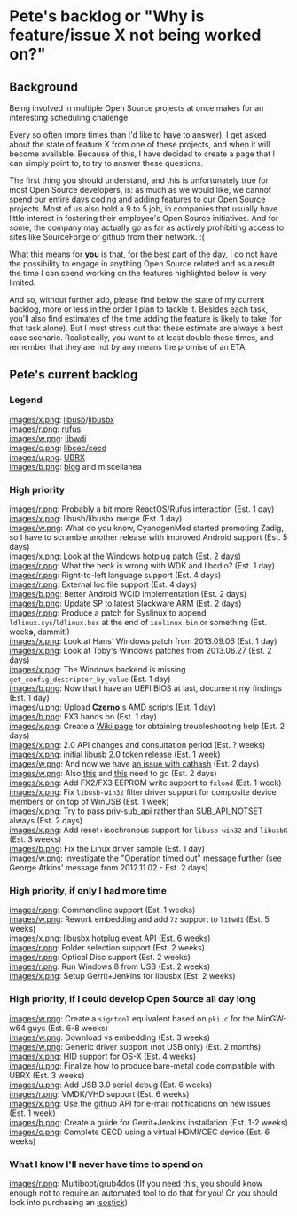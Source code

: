 = Pete's backlog or "Why is feature/issue X not being worked on?" =

== Background ==
Being involved in multiple Open Source projects at once makes for an interesting scheduling challenge.

Every so often (more times than I'd like to have to answer), I get asked about the state of feature X from one of these projects, and when it will become available. Because of this, I have decided to create a page that I can simply point to, to try to answer these questions.

The first thing you should understand, and this is unfortunately true for most Open Source developers, is: as much as we would like, we cannot spend our entire days coding and adding features to our Open Source projects. Most of us also hold a 9 to 5 job, in companies that usually have little interest in fostering their employee's Open Source initiatives. And for some, the company may actually go as far as actively prohibiting access to sites like SourceForge or github from their network. :(

What this means for '''you''' is that, for the best part of the day, I do not have the possibility to engage in anything Open Source related and as a result the time I can spend working on the features highlighted below is very limited.

And so, without further ado, please find below the state of my current backlog, more or less in the order I plan to tackle it. Besides each task, you'll also find estimates of the time adding the feature is likely to take (for that task alone). But I must stress out that these estimate are always a best case scenario. Realistically, you want to at least double these times, and remember that they are not by any means the promise of an ETA.

== Pete's current backlog ==

=== Legend ===
[[images/x.png]]: [http://libusb.info libusb]/[http://libusbx.org libusbx]<br/>
[[images/r.png]]: [http://rufus.akeo.ie rufus]<br/>
[[images/w.png]]: [http://libwdi.akeo.ie libwdi]<br/>
[[images/c.png]]: [http://cecd.akeo.ie libcec/cecd]<br/>
[[images/u.png]]: [http://ubrx.akeo.ie UBRX]<br/>
[[images/b.png]]: [http://pete.akeo.ie blog] and miscellanea<br/>

=== High priority ===
[[images/r.png]]: Probably a bit more ReactOS/Rufus interaction (Est. 1 day)<br/>
[[images/x.png]]: libusb/libusbx merge (Est. 1 day)<br/>
[[images/w.png]]: What do you know, CyanogenMod started promoting Zadig, so I have to scramble another release with improved Android support (Est. 5 days)<br/>
[[images/x.png]]: Look at the Windows hotplug patch (Est. 2 days)<br/>
[[images/r.png]]: What the heck is wrong with WDK and libcdio? (Est. 1 day)<br/>
[[images/r.png]]: Right-to-left language support (Est. 4 days)<br/>
[[images/r.png]]: External loc file support (Est. 4 days)<br/>
[[images/b.png]]: Better Android WCID implementation (Est. 2 days)<br/>
[[images/b.png]]: Update SP to latest Slackware ARM (Est. 2 days)<br/>
[[images/r.png]]: Produce a patch for Syslinux to append <tt>ldlinux.sys</tt>/<tt>ldlinux.bss</tt> at the end of <tt>isolinux.bin</tt> or something (Est. week'''s''', dammit!)<br/>
[[images/x.png]]: Look at Hans' Windows patch from 2013.09.06 (Est. 1 day)<br/>
[[images/x.png]]: Look at Toby's Windows patches from 2013.06.27 (Est. 2 days)<br/>
[[images/x.png]]: The Windows backend is missing <tt>get_config_descriptor_by_value</tt> (Est. 1 day)<br/>
[[images/b.png]]: Now that I have an UEFI BIOS at last, document my findings (Est. 1 day)<br/>
[[images/u.png]]: Upload '''Czerno''''s AMD scripts (Est. 1 day)<br/>
[[images/b.png]]: FX3 hands on (Est. 1 day)<br/>
[[images/x.png]]: Create a [https://github.com/libusbx/libusbx/wiki/Troubleshooting Wiki page] for obtaining troubleshooting help (Est. 2 days)<br/>
[[images/x.png]]: 2.0 API changes and consultation period (Est. ? weeks)<br/>
[[images/x.png]]: initial libusb 2.0 token release (Est. 1 week)<br/>
[[images/w.png]]: And now we have [https://github.com/pbatard/libwdi/issues/9 an issue with cathash] (Est. 2 days)<br/>
[[images/w.png]]: Also [https://github.com/pbatard/libwdi/issues/4 this] and [https://github.com/pbatard/libwdi/issues/6 this] need to go (Est. 2 days)<br/>
[[images/x.png]]: Add FX2/FX3 EEPROM write support to <code>fxload</code> (Est. 1 week)<br/>
[[images/x.png]]: Fix <code>libusb-win32</code> filter driver support for composite device members or on top of WinUSB (Est. 1 week)<br/>
[[images/x.png]]: Try to pass priv-sub_api rather than SUB_API_NOTSET always (Est. 2 days)<br/>
[[images/x.png]]: Add reset+isochronous support for <code>libusb-win32</code> and <code>libusbK</code> 
(Est. 3 weeks)<br/>
[[images/b.png]]: Fix the Linux driver sample (Est. 1 day)<br/>
[[images/w.png]]: Investigate the "Operation timed out" message further (see George Atkins' message from 2012.11.02 - Est. 2 days)

=== High priority, if only I had more time ===
[[images/r.png]]: Commandline support (Est. 1 weeks)<br/>
[[images/w.png]]: Rework embedding and add <code>7z</code> support to <code>libwdi</code> (Est. 5 weeks)<br/>
[[images/x.png]]: libusbx hotplug event API (Est. 6 weeks)<br/>
[[images/r.png]]: Folder selection support (Est. 2 weeks)<br/>
[[images/r.png]]: Optical Disc support (Est. 2 weeks)<br/>
[[images/r.png]]: Run Windows 8 from USB (Est. 2 weeks)<br/>
[[images/x.png]]: Setup Gerrit+Jenkins for libusbx (Est. 2 weeks)<br/>

=== High priority, if I could develop Open Source all day long ===
[[images/w.png]]: Create a <code>signtool</code> equivalent based on <code>pki.c</code> for the MinGW-w64 guys (Est. 6-8 weeks)<br/>
[[images/w.png]]: Download vs embedding (Est. 3 weeks)<br/>
[[images/w.png]]: Generic driver support (not USB only) (Est. 2 months)<br/>
[[images/x.png]]: HID support for OS-X (Est. 4 weeks)<br/>
[[images/u.png]]: Finalize how to produce bare-metal code compatible with UBRX (Est. 3 weeks)<br/>
[[images/u.png]]: Add USB 3.0 serial debug (Est. 6 weeks)<br/>
[[images/r.png]]: VMDK/VHD support (Est. 6 weeks)<br/>
[[images/x.png]]: Use the github API for e-mail notifications on new issues (Est. 1 week)<br/>
[[images/b.png]]: Create a guide for Gerrit+Jenkins installation (Est. 1-2 weeks)<br/>
[[images/c.png]]: Complete CECD using a virtual HDMI/CEC device (Est. 6 weeks)<br/>

=== What I know I'll never have time to spend on ===
[[images/r.png]]: Multiboot/grub4dos (If you need this, you should know enough not to require an automated tool to do that for you! Or you should look into purchasing an [http://isostick.com/ isostick])<br/>


